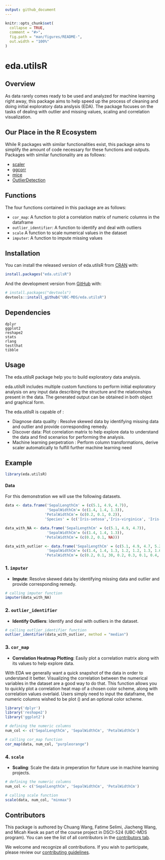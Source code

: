 ```yaml
---
output: github_document
---
```


<!-- README.md is generated from README.Rmd. Please edit that file -->

```r
knitr::opts_chunk$set(
  collapse = TRUE,
  comment = "#>",
  fig.path = "man/figures/README-",
  out.width = "100%"
)
```

# eda.utilsR

<!-- badges: start -->
<!-- badges: end -->


## Overview
As data rarely comes ready to be used and analyzed for machine learning right away, this package aims to help speed up the process of cleaning and doing initial exploratory data anslysis (EDA). The package focuses on the tasks of dealing with outlier and missing values, scaling and correlation visualization.


## Our Place in the R Ecosystem

While R packages with similar functionalities exist, this package aims to simplify the amount of code necessary for these functions and outputs. Packages with similar functionality are as follows:

- [scaler](https://www.rdocumentation.org/packages/coop/versions/0.6-2/topics/scaler)
- [ggcorr](https://www.rdocumentation.org/packages/GGally/versions/1.5.0/topics/ggcorr)
- [mice](https://cran.r-project.org/web/packages/mice/mice.pdf)
- [OutlierDetection](https://cran.r-project.org/web/packages/OutlierDetection/OutlierDetection.pdf)


## Functions

The four functions contained in this package are as follows:

- `cor_map`: A function to plot a correlation matrix of numeric columns in the dataframe
- `outlier_identifier`: A function to identify and deal with outliers
- `scale` A function to scale numerical values in the dataset
- `imputer`: A function to impute missing values


## Installation

You can install the released version of eda.utilsR from [CRAN](https://CRAN.R-project.org) with:

``` r
install.packages("eda.utilsR")
```

And the development version from [GitHub](https://github.com/) with:

``` r
# install.packages("devtools")
devtools::install_github("UBC-MDS/eda.utilsR")
```


## Dependencies

```
dplyr
ggplot2
reshape2
stats
rlang
testthat
tibble
```

## Usage
The eda.utilsR package help you to build exploratory data analysis.

eda.utilsR includes multiple custom functions to perform initial exploratory analysis on any input data describing the structure and the relationships present in the data. The generated output can be obtained in both object and graphical form. 

The eda.utilsR is capable of :

- Diagnose data quality : Resolve skewed data by identifying missing data and outlier and provide corresponding remedy.
- Discover data: Plot correlation matrix to help explore data to understand the data and find scenarios for performing the analysis.
- Machine learning perpetration : Perform column transformations, derive scaler automatically to fulfill further machine learning need


## Example


```r
library(eda.utilsR)
```


#### Data

For this demonstration we will use the following datasets.

```r
data <- data.frame('SepalLengthCm' = (c(5.1, 4.9, 4.7)), 
                   'SepalWidthCm'= (c(1.4, 1.4, 1.3)),
                  'PetalWidthCm'= (c(0.2, 0.1, 0.2)),
                  'Species' = (c('Iris-setosa','Iris-virginica', 'Iris-germanica')))

data_with_NA <- data.frame('SepalLengthCm' = (c(5.1, 4.9, 4.7)), 
                   'SepalWidthCm'= (c(1.4, 1.4, 1.3)),
                  'PetalWidthCm'= (c(0.2, 0.1, NA)))

data_with_outlier <- data.frame('SepalLengthCm' = (c(5.1, 4.9, 4.7, 5.2, 5.1, 5.2, 5.1, 4.8)), 
                   'SepalWidthCm'= (c(1.4, 1.4, 1.3, 1.2, 1.2, 1.3, 1.6, 1.3)),
                  'PetalWidthCm'= (c(0.2, 0.1, 30, 0.2, 0.3, 0.1, 0.4, 0.5)))

```


### 1. `imputer`

- __Impute__: Resolve skewed data by identifying missing data and outlier and provide corresponding remedy.


```r
# calling imputer function
imputer(data_with_NA)
```


### 2. `outlier_identifier`

- __Identify Outliers__: Identify and deal with outliers in the dataset.


```r
# calling outlier_identifier function
outlier_identifier(data_with_outlier, method = "median")
```



### 3. `cor_map`

- __Correlation Heatmap Plotting__: Easily plot a correlation matrix along with its values to help explore data.

With EDA we generally want a quick snapshot of the data in order to understand it better. Visualizing the correlation between the numerical variables in the dataset are a good way to do that. This function allows you to quickly plot a correlation heat map of a chosen color scheme, along with correlation values overlaid. Users simply need to input the dataframe, the numeric columns wished to be plot () and an optional color scheme. 

```r
library('dplyr')
library('reshape2')
library('ggplot2')
```


```r
# defining the numeric columns
num_col <- c('SepalLengthCm', 'SepalWidthCm', 'PetalWidthCm')

# calling cor_map function
cor_map(data, num_col, "purpleorange")
```

### 4. `scale`

- __Scaling__: Scale the data in preperation for future use in machine learning projects.


```r
# defining the numeric columns
num_col <- c('SepalLengthCm', 'SepalWidthCm', 'PetalWidthCm')

# calling scale function
scale(data, num_col, "minmax")
```


## Contributors

This package is authored by Chuang Wang, Fatime Selimi, Jiacheng Wang, and Micah Kwok as part of the course project in DSCI-524 (UBC-MDS program). You can see the list of all contributors in the [contributors tab](https://github.com/UBC-MDS/eda.utilsR/graphs/contributors).

We welcome and recognize all contributions. If you wish to participate, please review our [contributing guidelines](https://github.com/UBC-MDS/eda.utilsR/blob/main/CONTRIBUTING.rst). 
